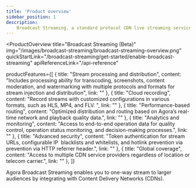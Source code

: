 ```yaml
---
title: 'Product overview'
sidebar_position: 1
description: 
    Broadcast Streaming, a standard protocol CDN live streaming service.
---
```


<ProductOverview
    title="Broadcast Streaming (Beta)"
    img="/images/broadcast-streaming/broadcast-streaming-overview.png"
    quickStartLink="/broadcast-streaming/get-started/enable-broadcast-streaming"
    apiReferenceLink="/api-reference"

productFeatures={[
        {
            title: "Stream processing and distribution",
            content: "Includes processing ability for transcoding, screenshots, content moderation, and watermarking with multiple protocols and formats for stream injection and distribution",
            link: ""
        },
        {
            title: "Cloud recording",
                content: "Record streams with customized configurations in various formats, such as HLS, MP4, and FLV. ",
            link: ""
        },
        {
            title: "Performance-based routing",
                content: "Optimized distribution and routing based on Agora’s real-time network and playback quality data.",
            link: ""
        },
        {
            title: "Analytics and monitoring",
                content: "Access to end-to-end operation data for quality control, operation status monitoring, and decision-making processes.",
            link: ""
        },
        {
            title: "Advanced security",
                content: "Token authentication for stream URLs, configurable IP  blacklists and whitelists, and hotlink prevention via prevention via HTTP referrer header.",
            link: ""
        },
        {
            title: "Global coverage",
                content: "Access to multiple CDN service providers regardless of location or telecom carrier.",
            link: ""
        },
]}

>

Agora Broadcast Streaming enables you to one-way stream to larger audiences by integrating with Content Delivery Networks (CDNs).



</ProductOverview>

